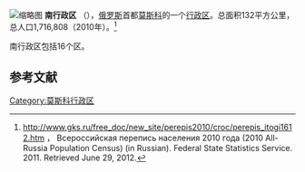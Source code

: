 [[File:Msk_uao.svg|缩略图]]
'''南行政区''' （{{lang-rus|Ю́жный администрати́вный о́круг|Yuzhny administrativny okrug}}），[[俄罗斯|俄罗斯]]首都[[莫斯科|莫斯科]]的一个[[莫斯科行政区划|行政区]]。总面积132平方公里，总人口1,716,808（2010年）。<ref>[http://www.gks.ru/free_doc/new_site/perepis2010/croc/perepis_itogi1612.htm http://www.gks.ru/free_doc/new_site/perepis2010/croc/perepis_itogi1612.htm] {{Wayback|url=http://www.gks.ru/free_doc/new_site/perepis2010/croc/perepis_itogi1612.htm |date=20160325042553 }}， Всероссийская перепись населения 2010 года (2010 All-Russia Population Census) (in Russian). Federal State Statistics Service. 2011. Retrieved June 29, 2012.</ref>

南行政区包括16个区。

==参考文献==
{{reflist}}

[[Category:莫斯科行政区|Category:莫斯科行政区]]